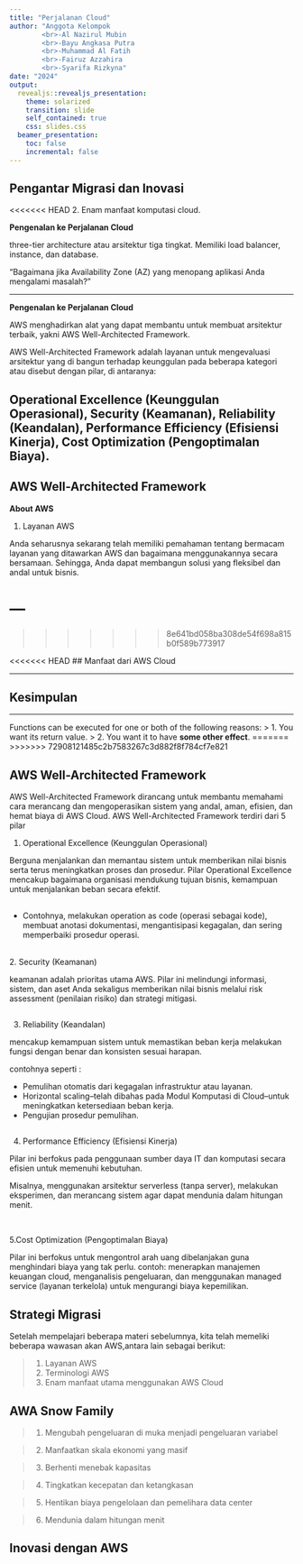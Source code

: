 ```yaml
---
title: "Perjalanan Cloud"
author: "Anggota Kelompok
        <br>-Al Nazirul Mubin
        <br>-Bayu Angkasa Putra
        <br>-Muhammad Al Fatih
        <br>-Fairuz Azzahira
        <br>-Syarifa Rizkyna"
date: "2024"
output:
  revealjs::revealjs_presentation:
    theme: solarized
    transition: slide
    self_contained: true
    css: slides.css
  beamer_presentation:
    toc: false
    incremental: false
---
```


## Pengantar Migrasi dan Inovasi



<<<<<<< HEAD
2. Enam manfaat komputasi cloud.

**Pengenalan ke Perjalanan Cloud**

three-tier architecture atau arsitektur tiga tingkat. Memiliki load balancer, instance, dan database.

“Bagaimana jika Availability Zone (AZ) yang menopang aplikasi Anda mengalami masalah?”

---

**Pengenalan ke Perjalanan Cloud**

AWS menghadirkan alat yang dapat membantu untuk membuat arsitektur terbaik, yakni AWS Well-Architected Framework.

AWS Well-Architected Framework adalah layanan untuk mengevaluasi arsitektur yang di bangun terhadap keunggulan pada beberapa kategori atau disebut dengan pilar, di antaranya:

Operational Excellence (Keunggulan Operasional), Security (Keamanan), Reliability (Keandalan), Performance Efficiency (Efisiensi Kinerja), Cost Optimization (Pengoptimalan Biaya).
---

## AWS Well-Architected Framework
**About AWS**

1. Layanan AWS

Anda seharusnya sekarang telah memiliki pemahaman tentang bermacam layanan yang ditawarkan AWS dan bagaimana menggunakannya secara bersamaan. Sehingga, Anda dapat membangun solusi yang fleksibel dan andal untuk bisnis.

---
=======
>>>>>>> 8e641bd058ba308de54f698a815b0f589b773917

<<<<<<< HEAD
## Manfaat dari AWS Cloud


---

## Kesimpulan


---


Functions can be executed for one or both of the following reasons:
> 1. You want its return value.
> 2. You want it to have **some other effect**.
=======
>>>>>>> 72908121485c2b7583267c3d882f8f784cf7e821

## AWS Well-Architected Framework

AWS Well-Architected Framework dirancang untuk membantu memahami cara merancang dan mengoperasikan sistem yang andal, aman, efisien, dan hemat biaya di AWS Cloud. AWS Well-Architected Framework terdiri dari 5 pilar 

1. Operational Excellence (Keunggulan Operasional)

Berguna menjalankan dan memantau sistem untuk memberikan nilai bisnis serta terus meningkatkan proses dan prosedur. Pilar Operational Excellence mencakup bagaimana organisasi  mendukung tujuan bisnis, kemampuan untuk menjalankan beban secara efektif.


## 
<div>
- Contohnya, melakukan operation as code (operasi sebagai kode), membuat anotasi dokumentasi, mengantisipasi kegagalan, dan sering memperbaiki prosedur operasi.

<br>
2. Security (Keamanan)

keamanan adalah prioritas utama AWS. Pilar ini melindungi informasi, sistem, dan aset Anda sekaligus memberikan nilai bisnis melalui risk assessment (penilaian risiko) dan strategi mitigasi.
</div>


## 

<div>

3. Reliability (Keandalan)

mencakup kemampuan sistem untuk memastikan beban kerja melakukan fungsi dengan benar dan konsisten sesuai harapan.

contohnya seperti :
<br>

- Pemulihan otomatis dari kegagalan infrastruktur atau layanan.
- Horizontal scaling--telah dibahas pada Modul Komputasi di Cloud--untuk meningkatkan ketersediaan beban kerja.
- Pengujian prosedur pemulihan.

</div>


## 

<div>
4. Performance Efficiency (Efisiensi Kinerja)

Pilar ini berfokus pada penggunaan sumber daya IT dan komputasi secara efisien untuk memenuhi kebutuhan.

Misalnya, menggunakan arsitektur serverless (tanpa server), melakukan eksperimen, dan merancang sistem agar dapat mendunia dalam hitungan menit.

<br>

5.Cost Optimization (Pengoptimalan Biaya) 

Pilar ini berfokus untuk mengontrol arah uang dibelanjakan guna menghindari biaya yang tak perlu.
contoh: 
menerapkan manajemen keuangan cloud, menganalisis pengeluaran, dan menggunakan managed service (layanan terkelola) untuk mengurangi biaya kepemilikan.
</div>

## Strategi Migrasi

Setelah mempelajari beberapa materi sebelumnya, kita telah memeliki beberapa wawasan akan AWS,antara lain sebagai berikut:

>1. Layanan AWS
>2. Terminologi AWS
>3. Enam manfaat utama menggunakan AWS Cloud


## AWA Snow Family

>1. Mengubah pengeluaran di muka menjadi pengeluaran variabel

>2. Manfaatkan skala ekonomi yang masif

>3. Berhenti menebak kapasitas

>4. Tingkatkan kecepatan dan ketangkasan

>5. Hentikan biaya pengelolaan dan pemelihara data center

>6. Mendunia dalam hitungan menit



## Inovasi dengan AWS
